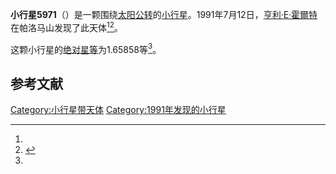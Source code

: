 {{Infobox planet
| bgcolour = #FFFFC0
| name = 5971 Tickell
| symbol = 
| image = 
| caption = 
| discovery = yes
| discovery_ref = 
| discoverer = [[亨利·E·霍爾特|亨利·E·霍爾特]]
| discovery_site = [[帕洛马山|帕洛马山]] 
| discovered = 1991年7月12日
| designations = yes
| mp_name = 
| named_after = 
| alt_names = 1991 NT2/ 1953 LJ / 1957 LB / 1981 DY3
| mp_category = [[主带小行星|主带小行星]]
| orbit_ref = <ref name="a">[http://ssd.jpl.nasa.gov/sbdb.cgi?sstr=5971 5971 Tickell] {{Wayback|url=http://ssd.jpl.nasa.gov/sbdb.cgi?sstr=5971 |date=20201124022620 }}，小行星數據庫瀏覽器（JPL Small-Body Database Browser）－[[美国国家航空航天局|美国国家航空航天局]]喷气推进实验室</ref>
| epoch = 2456400.5 (2013年4月18日更新)
| aphelion = {{convert|3.0299916|AU|km|3|abbr=on|lk=out}}
| perihelion = {{convert|2.1686420|AU|km|3|abbr=on}}
| semimajor = {{convert|2.5993168|AU|km|3|abbr=on}}
| eccentricity = 0.1656877
| period = 1530.690016 [[日|日]]<br />4.19[[儒略年|儒略年]]
| avg_speed = 
| inclination = 12.35005
| asc_node = 290.43973
| mean_anomaly = 
| arg_peri = 1.65858
| satellites = 
| physical_characteristics = yes
| dimensions = 
| mass = 
| density = 
| surface_grav = 
| escape_velocity = 
| sidereal_day = 
| axial_tilt = 
| pole_ecliptic_lat = 
| pole_ecliptic_lon = 
| albedo = 
| temperatures= 
| temp_name1 = 
| mean_temp_1 = 
| max_temp_1 = 
| temp_name2 = 
| max_temp_2 = 
| spectral_type = 
| abs_magnitude = 1.65858
}}

'''小行星5971'''（{{lang-en|5971 Tickell}}）是一颗围绕[[太阳|太阳]][[公转|公转]]的[[小行星|小行星]]。1991年7月12日，[[亨利·E·霍爾特|亨利·E·霍爾特]]在帕洛马山发现了此天体<ref name="a" /><ref>{{cite news|title=小行星列表|url=http://cfa-www.harvard.edu/iau/lists/NumberedMPs.txt|accessdate=2013-07-08|newspaper=哈佛大学|archive-date=2008-05-17|archive-url=https://web.archive.org/web/20080517010638/http://cfa-www.harvard.edu/iau/lists/NumberedMPs.txt|dead-url=no}}</ref>。

这颗小行星的[[绝对星等|绝对星等]]为1.65858等<ref name="a" />。

==参考文献==
{{reflist}}
{{Minor Planet Number|[[小行星5970|小行星5970]]|[[小行星5972|小行星5972]]}}

{{小天体}}

[[Category:小行星带天体|Category:小行星带天体]]
[[Category:1991年发现的小行星|Category:1991年发现的小行星]]

{{asteroid-stub}}